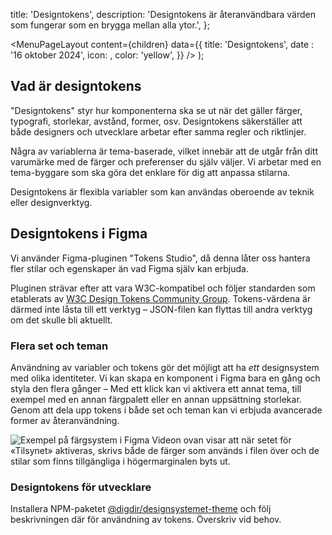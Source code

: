 

  title: 'Designtokens',
  description:
    'Designtokens är återanvändbara värden som fungerar som en brygga mellan alla ytor.',
};

  <MenuPageLayout
    content={children}
    data={{
      title: 'Designtokens',
      date : '16 oktober 2024',
      icon: <TokenIcon />,
      color: 'yellow',
    }}
  />
);

## Vad är designtokens

"Designtokens" styr hur komponenterna ska se ut när det gäller färger, typografi, storlekar, avstånd, former, osv. Designtokens säkerställer att både designers och utvecklare arbetar efter samma regler och riktlinjer.

Några av variablerna är tema-baserade, vilket innebär att de utgår från ditt varumärke med de färger och preferenser du själv väljer. Vi arbetar med en tema-byggare som ska göra det enklare för dig att anpassa stilarna.

Designtokens är flexibla variabler som kan användas oberoende av teknik eller designverktyg.

## Designtokens i Figma

Vi använder Figma-pluginen "Tokens Studio", då denna låter oss hantera fler stilar och egenskaper än vad Figma själv kan erbjuda.

Pluginen strävar efter att vara W3C-kompatibel och följer standarden som etablerats av [W3C Design Tokens Community Group](https://github.com/design-tokens/community-group). Tokens-värdena är därmed inte låsta till ett verktyg – JSON-filen kan flyttas till andra verktyg om det skulle bli aktuellt.

### Flera set och teman

Användning av variabler och tokens gör det möjligt att ha _ett_ designsystem med olika identiteter. Vi kan skapa en komponent i Figma bara en gång och styla den flera gånger – Med ett klick kan vi aktivera ett annat tema, till exempel med en annan färgpalett eller en annan uppsättning storlekar. Genom att dela upp tokens i både set och teman kan vi erbjuda avancerade former av återanvändning.

![Exempel på färgsystem i Figma](/img/fargerfigma.gif)
Videon ovan visar att när setet för «Tilsynet» aktiveras, skrivs både de färger som används i filen över och de stilar som finns tillgängliga i högermarginalen byts ut.

### Designtokens för utvecklare

Installera NPM-paketet [@digdir/designsystemet-theme](https://www.npmjs.com/package/@digdir/designsystemet-theme) och följ beskrivningen där för användning av tokens. Överskriv vid behov.
